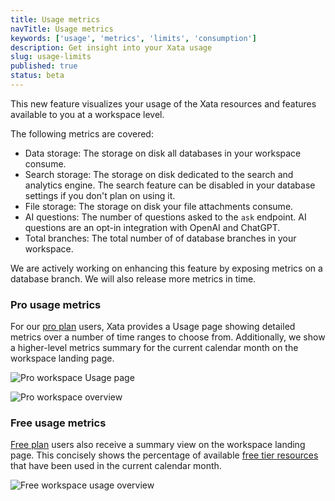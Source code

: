 ```yaml
---
title: Usage metrics
navTitle: Usage metrics
keywords: ['usage', 'metrics', 'limits', 'consumption']
description: Get insight into your Xata usage
slug: usage-limits
published: true
status: beta
---
```


This new feature visualizes your usage of the Xata resources and features available to you at a workspace level.

The following metrics are covered:

- Data storage: The storage on disk all databases in your workspace consume.
- Search storage: The storage on disk dedicated to the search and analytics engine. The search feature can be disabled in your database settings if you don't plan on using it.
- File storage: The storage on disk your file attachments consume.
- AI questions: The number of questions asked to the `ask` endpoint. AI questions are an opt-in integration with OpenAI and ChatGPT.
- Total branches: The total number of of database branches in your workspace.

We are actively working on enhancing this feature by exposing metrics on a database branch. We will also release more metrics in time.

### Pro usage metrics
For our [pro plan](/docs/concepts/pricing#pro-plan) users, Xata provides a Usage page showing detailed metrics over a number of time ranges to choose from. Additionally, we show a higher-level metrics summary for the current calendar month on the workspace landing page.

![Pro workspace Usage page](images/pro-usage-details.png)

![Pro workspace overview](images/pro-usage-overview.png)


### Free usage metrics
[Free plan](/docs/concepts/pricing#free-plan) users also receive a summary view on the workspace landing page. This concisely shows the percentage of available [free tier resources](/docs/concepts/pricing#pricing-plans) that have been used in the current calendar month.

![Free workspace usage overview](images/free-usage-overview.png)
